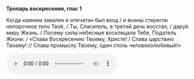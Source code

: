 **Тропарь воскресения, глас 1**

Когда камнем зава́лен и опечатан был вход / и воины стерегли непорочное тело Твоё, / Ты, Спаситель, в третий день восстал, / дару́я миру Жизнь. / Посему силы небесные восклицали Тебе, Податель Жизни: / «Слава Воскресению Твоему, Христе! / Слава царствию Твоему! // Слава промыслу Твоему, один столь человеколюбивый!»

<audio controls>
    <source
        src="https://psmb-neos-resources.hb.bizmrg.com/target/psmb/0abb3ade90f9fde2e9fcf4d96a11683ed047fada/glass1.mp3"
        type="audio/mpeg"
    />
</audio>
